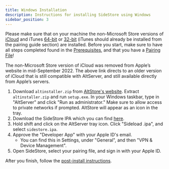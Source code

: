 ```yaml
---
title: Windows Installation
description: Instructions for installing SideStore using Windows
sidebar_position: 3
---
```


Please make sure that on your machine the non-Microsoft Store versions of [iCloud](https://updates.cdn-apple.com/2020/windows/001-39935-20200911-1A70AA56-F448-11EA-8CC0-99D41950005E/iCloudSetup.exe) and iTunes [64-bit](https://apple.com/itunes.download/win64) or [32-bit](https://apple.com/itunes.download/win32) (iTunes should already be installed from the pairing guide section) are installed. Before you start, make sure to have all steps completed found in the [Prerequisites](prerequisites), and that you have a [Pairing File](pairing-file)!

The non-Microsoft Store version of iCloud was removed from Apple’s website in mid-September 2022. The above link directs to an older version of iCloud that is still compatible with AltServer, and still available directly from Apple’s servers.

1. Download `altinstaller.zip` from [AltStore's website](https://cdn.altstore.io/file/altstore/altinstaller.zip). Extract `altinstaller.zip` and run `setup.exe`. In your Windows taskbar, type in "AltServer" and click "Run as administrator." Make sure to allow access to private networks if prompted. AltStore will appear as an icon in the tray.
2. Download the SideStore IPA which you can find [here](https://github.com/sidestore/sidestore/releases/latest/download/sidestore.ipa).
3. Hold shift and click on the AltServer tray icon. Click "Sideload .ipa", and select `sidestore.ipa`.
4. Approve the "Developer App" with your Apple ID's email.
    * You can find this in Settings, under "General", and then "VPN & Device Management".
5. Open SideStore, select your pairing file, and sign in with your Apple ID.

After you finish, follow the [post-install instructions](post-install).
